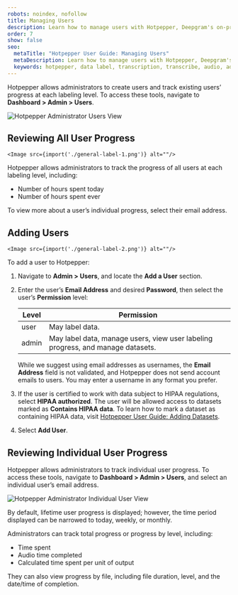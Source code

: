 ```yaml
---
robots: noindex, nofollow
title: Managing Users
description: Learn how to manage users with Hotpepper, Deepgram's on-premises data labeling tool.
order: 7
show: false
seo:
  metaTitle: "Hotpepper User Guide: Managing Users"
  metaDescription: Learn how to manage users with Hotpepper, Deepgram's on-premises data labeling tool.
  keywords: hotpepper, data label, transcription, transcribe, audio, adminstrator, add user, manage user, user progress, track user
---
```


Hotpepper allows administrators to create users and track existing users’ progress at each labeling level. To access these tools, navigate to **Dashboard > Admin > Users**.

<div class="screenshot">
	<Image src={import('./hotpepper-cholula-manage-users.png.png')} alt="Hotpepper Administrator Users View"/>
</div>

<div class="annotated">

## Reviewing All User Progress
	<Image src={import('./general-label-1.png')} alt=""/>
</div>

Hotpepper allows administrators to track the progress of all users at each labeling level, including:

- Number of hours spent today
- Number of hours spent ever

To view more about a user’s individual progress, select their email address.

<div class="annotated">

## Adding Users
	<Image src={import('./general-label-2.png')} alt=""/>
</div>

To add a user to Hotpepper:

1. Navigate to **Admin > Users**, and locate the **Add a User** section.

2. Enter the user’s **Email Address** and desired **Password**, then select the user’s **Permission** level:

    | Level | Permission |
    | ----- |----- |
    | user  | May label data. |
    | admin | May label data, manage users, view user labeling progress, and manage datasets. |

    <Alert type="info">

    While we suggest using email addresses as usernames, the **Email Address** field is not validated, and Hotpepper does not send account emails to users. You may enter a username in any format you prefer.

    </Alert>

3. If the user is certified to work with data subject to HIPAA regulations, select **HIPAA authorized**. The user will be allowed access to datasets marked as **Contains HIPAA data**. To learn how to mark a dataset as containing HIPAA data, visit [Hotpepper User Guide: Adding Datasets](/on-prem/optional-components/hotpepper/managing-datasets/#adding-datasets).

4. Select **Add User**.

## Reviewing Individual User Progress

Hotpepper allows administrators to track individual user progress. To access these tools, navigate to **Dashboard > Admin > Users**, and select an individual user’s email address.

<div class="screenshot">
	<Image src={import('./hotpepper-cholula-review-user.png.png')} alt="Hotpepper Administrator Individual User View"/>
</div>

By default, lifetime user progress is displayed; however, the time period displayed can be narrowed to today, weekly, or monthly.

Administrators can track total progress or progress by level, including:

- Time spent
- Audio time completed
- Calculated time spent per unit of output

They can also view progress by file, including file duration, level, and the date/time of completion.